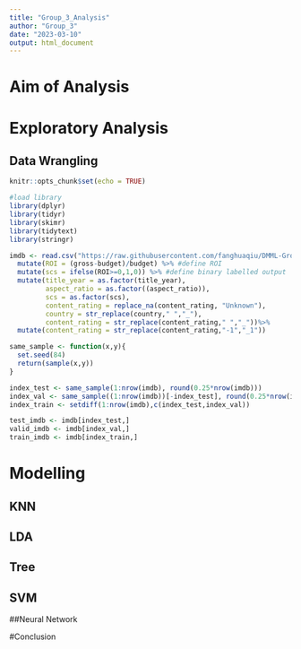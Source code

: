 ```yaml
---
title: "Group_3_Analysis"
author: "Group_3"
date: "2023-03-10"
output: html_document
---
```

# Aim of Analysis

# Exploratory Analysis

## Data Wrangling
```r
knitr::opts_chunk$set(echo = TRUE)

#load library
library(dplyr)
library(tidyr)
library(skimr)
library(tidytext)
library(stringr)
```

```r
imdb <- read.csv("https://raw.githubusercontent.com/fanghuaqiu/DMML-Group-3/main/group_3.csv",na.strings = "") %>%
  mutate(ROI = (gross-budget)/budget) %>% #define ROI
  mutate(scs = ifelse(ROI>=0,1,0)) %>% #define binary labelled output
  mutate(title_year = as.factor(title_year),
         aspect_ratio = as.factor((aspect_ratio)),
         scs = as.factor(scs),
         content_rating = replace_na(content_rating, "Unknown"),
         country = str_replace(country," ","_"),
         content_rating = str_replace(content_rating," ","_"))%>%
  mutate(content_rating = str_replace(content_rating,"-1","_1"))
```



```r
same_sample <- function(x,y){
  set.seed(84)
  return(sample(x,y))
}

index_test <- same_sample(1:nrow(imdb), round(0.25*nrow(imdb)))
index_val <- same_sample((1:nrow(imdb))[-index_test], round(0.25*nrow(imdb)))
index_train <- setdiff(1:nrow(imdb),c(index_test,index_val))

test_imdb <- imdb[index_test,]
valid_imdb <- imdb[index_val,]
train_imdb <- imdb[index_train,]
```





# Modelling

## KNN

## LDA

## Tree

## SVM

##Neural Network

#Conclusion

